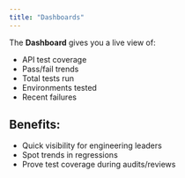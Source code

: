 ```yaml
---
title: "Dashboards"
---
```


The **Dashboard** gives you a live view of:

- API test coverage
- Pass/fail trends
- Total tests run
- Environments tested
- Recent failures

## Benefits:

- Quick visibility for engineering leaders
- Spot trends in regressions
- Prove test coverage during audits/reviews